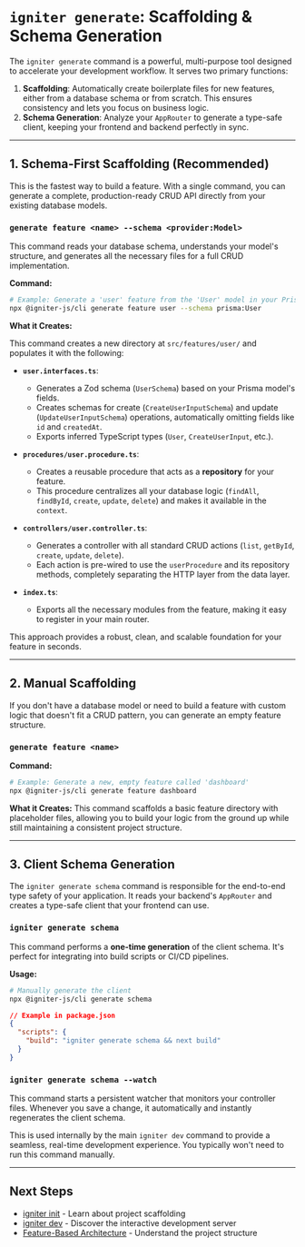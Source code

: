 # `igniter generate`: Scaffolding & Schema Generation

The `igniter generate` command is a powerful, multi-purpose tool designed to accelerate your development workflow. It serves two primary functions:

1.  **Scaffolding**: Automatically create boilerplate files for new features, either from a database schema or from scratch. This ensures consistency and lets you focus on business logic.
2.  **Schema Generation**: Analyze your `AppRouter` to generate a type-safe client, keeping your frontend and backend perfectly in sync.

---

## 1. Schema-First Scaffolding (Recommended)

This is the fastest way to build a feature. With a single command, you can generate a complete, production-ready CRUD API directly from your existing database models.

### `generate feature <name> --schema <provider:Model>`

This command reads your database schema, understands your model's structure, and generates all the necessary files for a full CRUD implementation.

**Command:**

```bash
# Example: Generate a 'user' feature from the 'User' model in your Prisma schema
npx @igniter-js/cli generate feature user --schema prisma:User
```

**What it Creates:**

This command creates a new directory at `src/features/user/` and populates it with the following:

*   **`user.interfaces.ts`**:
    *   Generates a Zod schema (`UserSchema`) based on your Prisma model's fields.
    *   Creates schemas for create (`CreateUserInputSchema`) and update (`UpdateUserInputSchema`) operations, automatically omitting fields like `id` and `createdAt`.
    *   Exports inferred TypeScript types (`User`, `CreateUserInput`, etc.).

*   **`procedures/user.procedure.ts`**:
    *   Creates a reusable procedure that acts as a **repository** for your feature.
    *   This procedure centralizes all your database logic (`findAll`, `findById`, `create`, `update`, `delete`) and makes it available in the `context`.

*   **`controllers/user.controller.ts`**:
    *   Generates a controller with all standard CRUD actions (`list`, `getById`, `create`, `update`, `delete`).
    *   Each action is pre-wired to use the `userProcedure` and its repository methods, completely separating the HTTP layer from the data layer.

*   **`index.ts`**:
    *   Exports all the necessary modules from the feature, making it easy to register in your main router.

This approach provides a robust, clean, and scalable foundation for your feature in seconds.

---

## 2. Manual Scaffolding

If you don't have a database model or need to build a feature with custom logic that doesn't fit a CRUD pattern, you can generate an empty feature structure.

### `generate feature <name>`

**Command:**
```bash
# Example: Generate a new, empty feature called 'dashboard'
npx @igniter-js/cli generate feature dashboard
```

**What it Creates:**
This command scaffolds a basic feature directory with placeholder files, allowing you to build your logic from the ground up while still maintaining a consistent project structure.

---

## 3. Client Schema Generation

The `igniter generate schema` command is responsible for the end-to-end type safety of your application. It reads your backend's `AppRouter` and creates a type-safe client that your frontend can use.

### `igniter generate schema`

This command performs a **one-time generation** of the client schema. It's perfect for integrating into build scripts or CI/CD pipelines.

**Usage:**
```bash
# Manually generate the client
npx @igniter-js/cli generate schema
```
```json
// Example in package.json
{
  "scripts": {
    "build": "igniter generate schema && next build"
  }
}
```

### `igniter generate schema --watch`

This command starts a persistent watcher that monitors your controller files. Whenever you save a change, it automatically and instantly regenerates the client schema.

This is used internally by the main `igniter dev` command to provide a seamless, real-time development experience. You typically won't need to run this command manually.

---

## Next Steps

- [igniter init](/docs/cli-and-tooling/igniter-init) - Learn about project scaffolding
- [igniter dev](/docs/cli-and-tooling/igniter-dev) - Discover the interactive development server
- [Feature-Based Architecture](/docs/backend/feature-based-architecture) - Understand the project structure